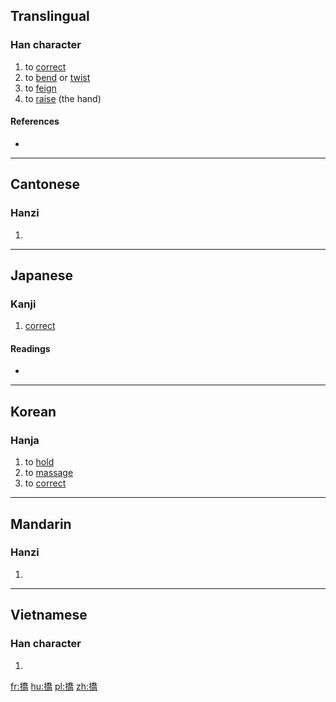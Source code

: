 {{also|挢}}
==Translingual==

===Han character===
{{Han char|rn=64|rad=手|as=12|sn=15|four=52027|canj=QHKB|ids=⿰扌喬}}

# to [[correct]]
# to [[bend]] or [[twist]]
# to [[feign]]
# to [[raise]] (the hand)

====References====
* {{Han ref|kx=0455.030|dkj=12719|dj=0804.090|hdz=31959.030|uh=649F|ud=25759|bh=E5B9|bd=58809}}

----

==Cantonese==

===Hanzi===
{{yue-hanzi|jyut=[[giu2]], [[giu6]]|y=giu2, giu6}}

# {{defn|lang=yue|sort=手12}}

----

==Japanese==

===Kanji===
{{ja-kanji|grade=|rs=手12}}

# [[correct]]

====Readings====
* {{ja-readings|on=[[きょう]] (kyō), [[こう]] (kō)|kun=}}

----

==Korean==

===Hanja===
{{ko-hanja|hangeul=교|eumhun=|rv=gyo|mr=kyo|y=kyo}}

# to [[hold]]
# to [[massage]]
# to [[correct]]

----

==Mandarin==

===Hanzi===
{{cmn-hanzi|sim=挢|pin=[[jiǎo]] ([[jiao3]]), [[tàn]] ([[tan4]])|wg=chiao<sup>3</sup>, t'an<sup>4</sup>}}

# {{defn|lang=cmn|sort=手12}}

----

==Vietnamese==

===Han character===
{{vi-readings|rs=手12|hanviet=kéo}}

# {{defn|lang=vi|sort=手12}}

[[fr:撟]]
[[hu:撟]]
[[pl:撟]]
[[zh:撟]]